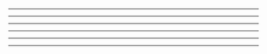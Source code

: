


<Head>
  <title>React Native Cryptocurrency</title>
</Head>

<Cover />

---

<Intro />

---
<div style={{fontSize: 28}}>
<CodeSurfer
  title="Road Map"
  code={require('!raw-loader!./roadMap.txt')}
  showNumbers={false}
  dark={true}
  lang="txt"
  steps={[
    { range: [1, 1] },
    { range: [2, 2] },
    { range: [3, 3] },
    { range: [4, 4] },
    { range: [5, 5] },
  ]}
/>
</div>

---
<div style={{fontSize: 28}}>
<CodeSurfer
  title="Development Path - Setup"
  code={require('!raw-loader!./install.sh')}
  showNumbers={false}
  dark={true}
  lang="bash"
  steps={[
    { range: [1, 1], notes: 'Install create-react-native-app (CRNA)'},
    { range: [1, 1], notes: 'CRNA is a powerful CLI to build React Native Apps'},
    { range: [1, 1], notes: 'It is a shortcut to avoid few hours of setup'},
    { range: [3, 3], notes: 'Run it!'},
    { range: [5, 5], notes: 'Navigate into folder'},
    { range: [7, 7], notes: 'Start \\o/'},
  ]}
/>
</div>

---
<div style={{fontSize: 28}}>
<CodeSurfer
  title="Development Path - The App.js"
  code={require('!raw-loader!./App.js')}
  showNumbers={false}
  dark={true}
  lang="javascript"
  steps={[
    { range: [1, 1], notes: 'React import, using es6/es7 syntax'},
    { range: [2, 2], notes: 'React Native components import'},
    { range: [4, 4], notes: 'Default React Class'},
    { range: [5, 11], notes: 'render() method'},
    { range: [5, 11], notes: 'Evenery React Class has a render() method'},
    { range: [14, 21], notes: 'CSS styling'},
    { range: [14, 21], notes: 'Yep, keep it at the same file. That\'s why it is called React Component'},
  ]}
/>
</div>

---
<div style={{fontSize: 28}}>
<CodeSurfer
  title="Development Path - Splash Screen"
  code={require('!raw-loader!./app.json.js')}
  showNumbers={false}
  dark={true}
  lang="javascript"
  steps={[
    { range: [15, 15], notes: 'To setup a splash screen, just add a file named splash.png to assets folder'},
  ]}
/>
</div>

---

<HandsOn />
